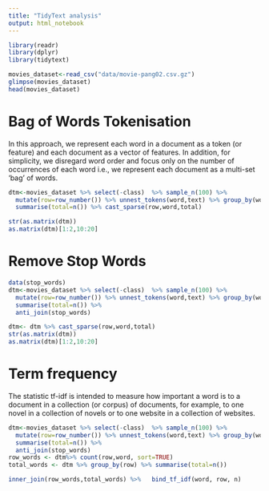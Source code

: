 ```yaml
---
title: "TidyText analysis"
output: html_notebook
---
```

```r
library(readr)
library(dplyr)
library(tidytext)
```
```r
movies_dataset<-read_csv("data/movie-pang02.csv.gz")
glimpse(movies_dataset)
head(movies_dataset)

```
# Bag of Words Tokenisation

In this approach, we represent each word in a document as a token (or feature) and each document as a vector of features. In addition, for simplicity, we disregard word order and focus only on the number of occurrences of each word i.e., we represent each document as a multi-set ‘bag’ of words.


```r

dtm<-movies_dataset %>% select(-class)  %>% sample_n(100) %>% 
  mutate(row=row_number()) %>% unnest_tokens(word,text) %>% group_by(word,row) %>% 
  summarise(total=n()) %>% cast_sparse(row,word,total)

str(as.matrix(dtm))
as.matrix(dtm)[1:2,10:20] 

```

# Remove Stop Words

```r
data(stop_words)
dtm<-movies_dataset %>% select(-class)  %>% sample_n(100) %>% 
  mutate(row=row_number()) %>% unnest_tokens(word,text) %>% group_by(word,row) %>% 
  summarise(total=n()) %>%
  anti_join(stop_words)

dtm<- dtm %>% cast_sparse(row,word,total)
str(as.matrix(dtm))
as.matrix(dtm)[1:2,10:20] 
```

# Term frequency
The statistic tf-idf is intended to measure how important a word is to a document in a collection (or corpus) of documents, for example, to one novel in a collection of novels or to one website in a collection of websites. 


```r

dtm<-movies_dataset %>% select(-class)  %>% sample_n(100) %>% 
  mutate(row=row_number()) %>% unnest_tokens(word,text) %>% group_by(word,row) %>% 
  summarise(total=n()) %>%
  anti_join(stop_words)
row_words <- dtm%>% count(row,word, sort=TRUE)
total_words <- dtm %>% group_by(row) %>% summarise(total=n())

inner_join(row_words,total_words) %>%   bind_tf_idf(word, row, n)


```


